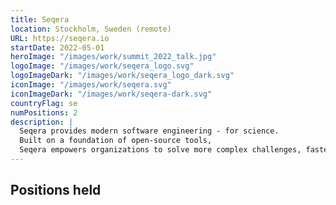 ```yaml
---
title: Seqera
location: Stockholm, Sweden (remote)
URL: https://seqera.io
startDate: 2022-05-01
heroImage: "/images/work/summit_2022_talk.jpg"
logoImage: "/images/work/seqera_logo.svg"
logoImageDark: "/images/work/seqera_logo_dark.svg"
iconImage: "/images/work/seqera.svg"
iconImageDark: "/images/work/seqera-dark.svg"
countryFlag: se
numPositions: 2
description: |
  Seqera provides modern software engineering - for science.
  Built on a foundation of open-source tools,
  Seqera empowers organizations to solve more complex challenges, faster.
---
```



## Positions held

<div class="time-line-container clear-both mb-10 grid gap-4">
  <TimeLineElement
    title="Senior Product Manager for Open Source Software"
    subtitle="Oct 2023 - present"
    desc="Product manager for open source software at Seqera, working on the next generation of open source tools for bioinformatics and data science."
  />
  <TimeLineElement
    title="Lead Developer Advocate"
    subtitle="May 2022 - Oct 2023"
    desc="Lead developer advocate at Seqera, I built out a community team and developer relations program from scratch."
  />
</div>
